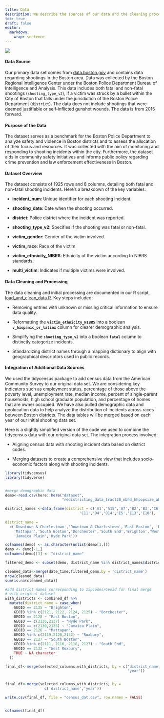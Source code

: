 ```yaml
---
title: Data
description: We describe the sources of our data and the cleaning process.
toc: true
draft: false
editor: 
  markdown: 
    wrap: sentence
---
```


![](images/data.webp)

#### **Data Source** 

Our primary data set comes from [data.boston.gov](https://data.boston.gov/dataset/shootings/resource/73c7e069-701f-4910-986d-b950f46c91a1?inner_span=True) and contains data regarding shootings in the Boston area.
Data was collected by the Boston Regional Intelligence Center under the Boston Police Department Bureau of Intelligence and Analysis.
This data includes both fatal and non-fatal shootings (`shooting_type_v2`), if a victim was struck by a bullet within the City of Boston that falls under the jurisdiction of the Boston Police Department (`district`).
The data does not include shootings that were deemed justifiable or self-inflicted gunshot wounds.
The data is from 2015 forward.

#### **Purpose of the Data**

The dataset serves as a benchmark for the Boston Police Department to analyze safety and violence in Boston districts and to assess the allocation of their focus and resources.
It was collected with the aim of monitoring and responding to shooting incidents within the city.
Furthermore, the dataset aids in community safety initiatives and informs public policy regarding crime prevention and law enforcement effectiveness in Boston.

#### **Dataset Overview**

The dataset consists of 1925 rows and 8 columns, detailing both fatal and non-fatal shooting incidents.
Here’s a breakdown of the key variables:

-   **incident_num**: Unique identifier for each shooting incident.

-   **shooting_date**: Date when the shooting occurred.

-   **district**: Police district where the incident was reported.

-   **shooting_type_v2**: Specifies if the shooting was fatal or non-fatal.

-   **victim_gender**: Gender of the victim involved.

-   **victim_race**: Race of the victim.

-   **victim_ethnicity_NIBRS**: Ethnicity of the victim according to NIBRS standards.

-   **multi_victim**: Indicates if multiple victims were involved.

#### **Data Cleaning and Processing**

The data cleaning and initial processing are documented in our R script, [load_and_clean_data.R](/scripts/load_and_clean_data.R).
Key steps included:

-   Removing entries with unknown or missing critical information to ensure data quality.

-   Reformatting the **`victim_ethnicity_NIBRS`** into a boolean **`v_hispanic_or_latinx`** column for clearer demographic analysis.

-   Simplifying the **`shooting_type_v2`** into a boolean **`fatal`** column to distinctly categorize incidents.

-   Standardizing district names through a mapping dictionary to align with geographical descriptors used in public records.

#### **Integration of Additional Data Sources**

We used the tidycensus package to add census data from the American Community Survey to our original data set.
We are considering key indicators such as employment status, percentage of those above the poverty level, unemployment rate, median income, percent of single-parent households, high school graduate population, and percentage of homes that are owner occupied.
We have also pulled demographic data and geolocation data to help analyze the distribution of incidents across races between Boston districts.
The data tables will be merged based on each year of our initial shooting data set.

Here is a slightly simplified version of the code we used to combine the tidycensus data with our original data set.
The integration process involved:

-   Aligning census data with shooting incident data based on district codes.

-   Merging datasets to create a comprehensive view that includes socio-economic factors along with shooting incidents.

```r
library(tidycensus)
library(tidyverse)


#merge demographic data 
demo<-read.csv(here::here("dataset", 
                          "redistricting_data_tract20_nbhd_hhpopsize_ab-1.csv"))

district_names <-data.frame(district = c('A1','A15','A7','B2','B3','C6',
                                  'C11','D4','D14','E5','E13','E18'),
                            
district_name = 
  c('Downtown & Charlestown','Downtown & Charlestown','East Boston', 'Roxbury',
    'Mattapan','South Boston','Dorchester','South End','Brighton','West Roxbury',
    'Jamaica Plain','Hyde Park'))

colnames(demo) <- as.character(unlist(demo[1,]))
demo <- demo[-1,]
colnames(demo)[1] <- "district_name"

filtered_demo <- subset(demo, district_name %in% district_names$district_name)

cleaned_data<-merge(date_time,filtered_demo,by = 'district_name')
nrow(cleaned_data)
sum(is.na(cleaned_data))

#add district names corresponding to zipcodes/Geoid for final merge 
# with original dataset
with_districts <- combined_df %>%
  mutate(district_name = case_when(
    GEOID == 2135 ~ "Brighton",
    GEOID %in% c(2121, 2122, 2124, 2125) ~ "Dorchester",
    GEOID == 2128 ~ "East Boston",
    GEOID == c(2136,2137) ~ "Hyde Park",
    GEOID == c(2130,2135) ~ "Jamaica Plain",
    GEOID == 2126 ~ "Mattapan",
    GEOID %in% c(2119,2120,2132) ~ "Roxbury",
    GEOID == 2127 ~ "South Boston",
    GEOID %in% c(2111, 2116, 2118, 2127) ~ "South End",
    GEOID == 2132 ~ "West Roxbury",
    TRUE ~ NA_character_
  ))

final_df<-merge(selected_columns,with_districts, by = c('district_name',
                                                        'year'))


final_df<-merge(selected_columns,with_districts, by =
                  c('district_name','year'))

write.csv(final_df, file = "census_dat.csv", row.names = FALSE)


colnames(final_df)

```
